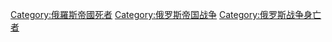 [[Category:俄羅斯帝國死者|Category:俄羅斯帝國死者]]
[[Category:俄罗斯帝国战争|Category:俄罗斯帝国战争]]
[[Category:俄罗斯战争身亡者|Category:俄罗斯战争身亡者]]